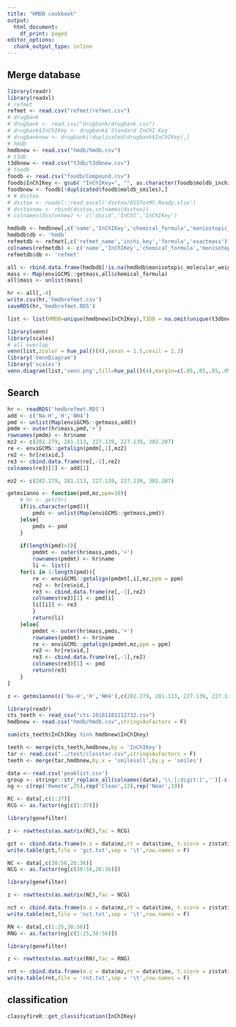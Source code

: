 ```yaml
---
title: "HMDB cookbook"
output:
  html_document:
    df_print: paged
editor_options:
  chunk_output_type: inline
---
```


## Merge database

```r
library(readr)
library(readxl)
# refmet
refmet <- read.csv("refmet/refmet.csv")
# drugbank
# drugbank <- read.csv("drugbank/drugbank.csv")
# drugbank$InChIKey <- drugbank$`Standard InChI Key`
# drugbanknew <- drugbank[!duplicated(drugbank$InChIKey),]
# hmdb
hmdbnew <- read.csv("hmdb/hmdb.csv")
# t3db
t3dbnew <- read.csv("t3db/t3dbnew.csv")
# foodb
foodb <- read.csv("foodb/Compound.csv")
foodb$InChIKey <- gsub( "InChIKey=", "", as.character(foodb$moldb_inchikey))
foodbnew <- foodb[!duplicated(foodb$moldb_smiles),]
# # dsstox
# dsstox <- readxl::read_excel('dsstox/DSSToxMS-Ready.xlsx')
# dsstoxnew <- rbind(dsstox,colnames(dsstox))
# colnames(dsstoxnew) <- c('dssid','InChI','InChIKey')

hmdbdb <- hmdbnew[,c('name','InChIKey','chemical_formula','monisotopic_molecular_weight')]
hmdbdb$db <- 'hmdb'
refmetdb <- refmet[,c('refmet_name','inchi_key','formula','exactmass')]
colnames(refmetdb) <- c('name','InChIKey','chemical_formula','monisotopic_molecular_weight')
refmetdb$db <- 'refmet'

all <- rbind.data.frame(hmdbdb[!is.na(hmdbdb$monisotopic_molecular_weight),],refmetdb[!is.na(refmetdb$monisotopic_molecular_weight),])
mass <- Map(enviGCMS::getmass,all$chemical_formula)
all$mass <- unlist(mass)

hr <- all[,-4]
write.csv(hr,'hmdbrefmet.csv')
saveRDS(hr,'hmdbrefmet.RDS')

list <- list(HMDB=unique(hmdbnew$InChIKey),T3DB = na.omit(unique(t3dbnew$InChIKey)), FooDB = na.omit(foodbnew$moldb_smiles),  RefMet = na.omit(refmet$inchi_key))

library(venn)
library(scales)
# all overlap
venn(list,zcolor = hue_pal()(4),cexsn = 1.5,cexil = 1.3)
library('VennDiagram')
library('scales')
venn.diagram(list,'venn.png',fill=hue_pal()(4),margin=c(.05,.05,.05,.05),imagetype = 'png')
```

## Search

```r
hr <- readRDS('hmdbrefmet.RDS')
add <- c('Na-H','H','NH4')
pmd <- unlist(Map(enviGCMS::getmass,add))
pmdm <- outer(hr$mass,pmd,'+')
rownames(pmdm) <- hr$name
mz2 <- c(282.279, 281.113, 227.139, 227.139, 302.207)
re <- enviGCMS::getalign(pmdm[,1],mz2)
re2 <- hr[re$xid,]
re3 <- cbind.data.frame(re[,-1],re2)
colnames(re3)[1] <- add[1]

mz2 <- c(282.279, 281.113, 227.139, 227.139, 302.207)

getms1anno <- function(pmd,mz,ppm=10){
    # hr <- get(hr)
    if(is.character(pmd)){
        pmds <- unlist(Map(enviGCMS::getmass,pmd))
    }else{
        pmds <- pmd
    }
    
    if(length(pmd)>1){
        pmdmt <- outer(hr$mass,pmds,'+')
        rownames(pmdmt) <- hr$name
        li <- list()
    for(i in 1:length(pmd)){
        re <- enviGCMS::getalign(pmdmt[,i],mz,ppm = ppm)
        re2 <- hr[re$xid,]
        re3 <- cbind.data.frame(re[,-1],re2)
        colnames(re3)[1] <- pmd[i]
        li[[i]] <- re3
        }
        return(li)
    }else{
        pmdmt <- outer(hr$mass,pmds,'+')
        rownames(pmdmt) <- hr$name
        re <- enviGCMS::getalign(pmdmt,mz,ppm = ppm)
        re2 <- hr[re$xid,]
        re3 <- cbind.data.frame(re[,-1],re2)
        colnames(re3)[1] <- pmd
        return(re3)
    }
} 

z <- getms1anno(c('Na-H','H','NH4'),c(282.279, 281.113, 227.139, 227.139, 302.207),ppm = 5)

library(readr)
cts_teeth <- read_csv("cts-20181101112732.csv")
hmdbnew <- read.csv("hmdb/hmdb.csv",stringsAsFactors = F)

sum(cts_teeth$InChIKey %in% hmdbnew$InChIKey)

teeth <- merge(cts_teeth,hmdbnew,by = 'InChIKey')
tar <- read.csv("../test/classtar.csv",stringsAsFactors = F)
teeth <- merge(tar,hmdbnew,by.x = 'smilesall',by.y = 'smiles')
```

```r
data <- read.csv('peaklist.csv')
group <- stringr::str_replace_all(colnames(data),'\\.[:digit:]','')[-c(1,2)]
ng <- c(rep('Remote',25),rep('Clean',12),rep('Near',19))

RC <- data[,c(1:37)]
RCG <- as.factor(ng[c(1:37)])

library(genefilter)

z <- rowttests(as.matrix(RC),fac = RCG)

gct <- cbind.data.frame(m.z = data$mz,rt = data$time, t.score = z$statistic, p.value = z$p.value)
write.table(gct,file = 'gct.txt',sep = '\t',row.names = F)

NC <- data[,c(38:56,26:36)]
NCG <- as.factor(ng[c(38:56,26:36)])

library(genefilter)

z <- rowttests(as.matrix(NC),fac = NCG)

nct <- cbind.data.frame(m.z = data$mz,rt = data$time, t.score = z$statistic, p.value = z$p.value)
write.table(nct,file = 'nct.txt',sep = '\t',row.names = F)

RN <- data[,c(1:25,38:56)]
RNG <- as.factor(ng[c(1:25,38:56)])

library(genefilter)

z <- rowttests(as.matrix(RN),fac = RNG)

rnt <- cbind.data.frame(m.z = data$mz,rt = data$time, t.score = z$statistic, p.value = z$p.value)
write.table(rnt,file = 'rnt.txt',sep = '\t',row.names = F)
```

## classification

```r
classyfireR::get_classification(InChIKey)
```

